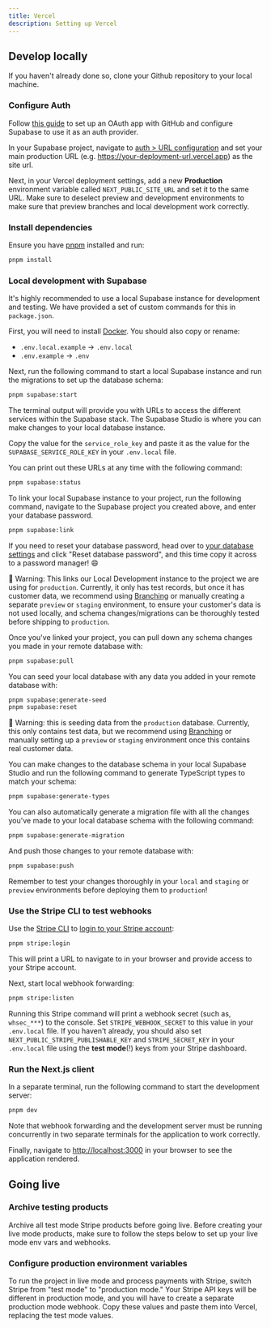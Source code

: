 ```yaml
---
title: Vercel
description: Setting up Vercel
---
```



## Develop locally

If you haven't already done so, clone your Github repository to your local machine.

### Configure Auth

Follow [this guide](https://supabase.com/docs/guides/auth/social-login/auth-github) to set up an OAuth app with GitHub and configure Supabase to use it as an auth provider.

In your Supabase project, navigate to [auth > URL configuration](https://app.supabase.com/project/_/auth/url-configuration) and set your main production URL (e.g. https://your-deployment-url.vercel.app) as the site url.

Next, in your Vercel deployment settings, add a new **Production** environment variable called `NEXT_PUBLIC_SITE_URL` and set it to the same URL. Make sure to deselect preview and development environments to make sure that preview branches and local development work correctly.

### Install dependencies

Ensure you have [pnpm](https://pnpm.io/installation) installed and run:

```bash
pnpm install
```

### Local development with Supabase

It's highly recommended to use a local Supabase instance for development and testing. We have provided a set of custom commands for this in `package.json`.

First, you will need to install [Docker](https://www.docker.com/get-started/). You should also copy or rename:

- `.env.local.example` -> `.env.local`
- `.env.example` -> `.env`

Next, run the following command to start a local Supabase instance and run the migrations to set up the database schema:

```bash
pnpm supabase:start
```

The terminal output will provide you with URLs to access the different services within the Supabase stack. The Supabase Studio is where you can make changes to your local database instance.

Copy the value for the `service_role_key` and paste it as the value for the `SUPABASE_SERVICE_ROLE_KEY` in your `.env.local` file.

You can print out these URLs at any time with the following command:

```bash
pnpm supabase:status
```

To link your local Supabase instance to your project, run the following command, navigate to the Supabase project you created above, and enter your database password.

```bash
pnpm supabase:link
```

If you need to reset your database password, head over to [your database settings](https://supabase.com/dashboard/project/_/settings/database) and click "Reset database password", and this time copy it across to a password manager! 😄

🚧 Warning: This links our Local Development instance to the project we are using for `production`. Currently, it only has test records, but once it has customer data, we recommend using [Branching](https://supabase.com/docs/guides/platform/branching) or manually creating a separate `preview` or `staging` environment, to ensure your customer's data is not used locally, and schema changes/migrations can be thoroughly tested before shipping to `production`.

Once you've linked your project, you can pull down any schema changes you made in your remote database with:

```bash
pnpm supabase:pull
```

You can seed your local database with any data you added in your remote database with:

```bash
pnpm supabase:generate-seed
pnpm supabase:reset
```

🚧 Warning: this is seeding data from the `production` database. Currently, this only contains test data, but we recommend using [Branching](https://supabase.com/docs/guides/platform/branching) or manually setting up a `preview` or `staging` environment once this contains real customer data.

You can make changes to the database schema in your local Supabase Studio and run the following command to generate TypeScript types to match your schema:

```bash
pnpm supabase:generate-types
```

You can also automatically generate a migration file with all the changes you've made to your local database schema with the following command:

```bash
pnpm supabase:generate-migration
```

And push those changes to your remote database with:

```bash
pnpm supabase:push
```

Remember to test your changes thoroughly in your `local` and `staging` or `preview` environments before deploying them to `production`!

### Use the Stripe CLI to test webhooks

Use the [Stripe CLI](https://stripe.com/docs/stripe-cli) to [login to your Stripe account](https://stripe.com/docs/stripe-cli#login-account):

```bash
pnpm stripe:login
```

This will print a URL to navigate to in your browser and provide access to your Stripe account.

Next, start local webhook forwarding:

```bash
pnpm stripe:listen
```

Running this Stripe command will print a webhook secret (such as, `whsec_***`) to the console. Set `STRIPE_WEBHOOK_SECRET` to this value in your `.env.local` file. If you haven't already, you should also set `NEXT_PUBLIC_STRIPE_PUBLISHABLE_KEY` and `STRIPE_SECRET_KEY` in your `.env.local` file using the **test mode**(!) keys from your Stripe dashboard.

### Run the Next.js client

In a separate terminal, run the following command to start the development server:

```bash
pnpm dev
```

Note that webhook forwarding and the development server must be running concurrently in two separate terminals for the application to work correctly.

Finally, navigate to [http://localhost:3000](http://localhost:3000) in your browser to see the application rendered.

## Going live

### Archive testing products

Archive all test mode Stripe products before going live. Before creating your live mode products, make sure to follow the steps below to set up your live mode env vars and webhooks.

### Configure production environment variables

To run the project in live mode and process payments with Stripe, switch Stripe from "test mode" to "production mode." Your Stripe API keys will be different in production mode, and you will have to create a separate production mode webhook. Copy these values and paste them into Vercel, replacing the test mode values.
